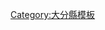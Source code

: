 <noinclude>{{日本都道府縣行政區劃}}</noinclude>{{Navbox
|name = 大分縣
|state = {{{state|autocollapse}}}
|title = [[大分縣]][[日本行政區劃|行政區劃]]
|image = [[File:Flag of Oita.png|80px|大分縣縣旗]]<br />[[File:Shadow picture of Oita prefecture.png|80px|大分縣地圖]]
|titlestyle = background:#efefef;
|bodystyle = background:#f9f9f9;
|groupstyle = background:#efefef;text-align:center;
|oddstyle = background:#fcfcfc;
|bodyclass = hlist

|group1 = 市部
|list1 =
* [[大分市]]
* [[別府市]]
* [[中津市]]
* [[日田市]]
* [[佐伯市]]
* [[臼杵市]]
* [[津久見市]]
* [[竹田市]]
* [[豐後高田市]]
* [[杵築市]]
* [[宇佐市]]
* [[豐後大野市]]
* [[由布市]]
* [[國東市]]

|group2 = [[東國東郡]]
|list2 =
* [[姬島村]]

|group3 = [[速見郡]]
|list3 =
* [[日出町]]

|group4 = [[玖珠郡]]
|list4 =
* [[九重町]]
* [[玖珠町]]
}}<noinclude>
{{DEFAULTSORT:Oita}}
[[Category:大分縣模板]]
</noinclude>
